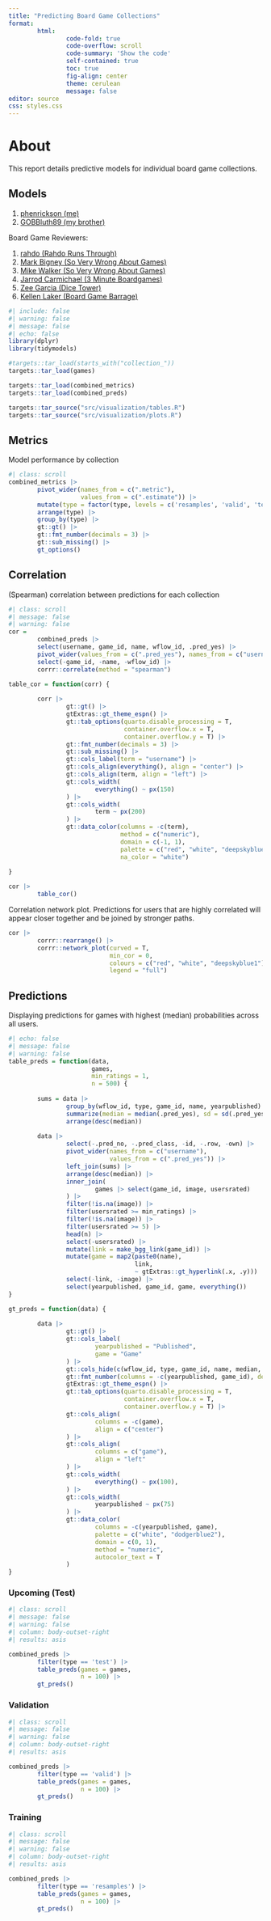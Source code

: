```yaml
---
title: "Predicting Board Game Collections"
format: 
        html:
                code-fold: true
                code-overflow: scroll
                code-summary: 'Show the code'
                self-contained: true
                toc: true
                fig-align: center
                theme: cerulean
                message: false
editor: source
css: styles.css
---
```


# About

This report details predictive models for individual board game collections.

## Models

1. [phenrickson (me)](https://storage.googleapis.com/bgg_reports/bgg_collections/docs/phenrickson.html) 
1. [GOBBluth89 (my brother)](https://storage.googleapis.com/bgg_reports/bgg_collections/docs/GOBBluth89.html)
<!-- 1. [legotortoise](https://storage.googleapis.com/bgg_reports/bgg_collections/docs/legotortoise.html) -->
<!-- 1. [LupercalFR78](https://storage.googleapis.com/bgg_reports/bgg_collections/docs/LupercalFR78.html) -->
<!-- 1. [NellyH99](https://storage.googleapis.com/bgg_reports/bgg_collections/docs/NellyH99.html) -->

Board Game Reviewers:

1. [rahdo (Rahdo Runs Through)](https://storage.googleapis.com/bgg_reports/bgg_collections/docs/rahdo.html)
1. [Mark Bigney (So Very Wrong About Games)](https://storage.googleapis.com/bgg_reports/bgg_collections/docs/Gyges.html)
1. [Mike Walker (So Very Wrong About Games)](https://storage.googleapis.com/bgg_reports/bgg_collections/docs/VWValker.html)
1. [Jarrod Carmichael (3 Minute Boardgames)](https://storage.googleapis.com/bgg_reports/bgg_collections/docs/J_3MBG.html)
1. [Zee Garcia (Dice Tower)](https://storage.googleapis.com/bgg_reports/bgg_collections/docs/ZeeGarcia.html)
1. [Kellen Laker (Board Game Barrage)](https://storage.googleapis.com/bgg_reports/bgg_collections/docs/aboardgamebarrage.html)

```r
#| include: false
#| warning: false
#| message: false
#| echo: false
library(dplyr)
library(tidymodels)

#targets::tar_load(starts_with("collection_"))
targets::tar_load(games)

targets::tar_load(combined_metrics)
targets::tar_load(combined_preds)

targets::tar_source("src/visualization/tables.R")
targets::tar_source("src/visualization/plots.R")

```

## Metrics

Model performance by collection

```r
#| class: scroll
combined_metrics |>
        pivot_wider(names_from = c(".metric"),
                    values_from = c(".estimate")) |>
        mutate(type = factor(type, levels = c('resamples', 'valid', 'test'))) |>
        arrange(type) |>
        group_by(type) |>
        gt::gt() |>
        gt::fmt_number(decimals = 3) |>
        gt::sub_missing() |>
        gt_options()

```

## Correlation

(Spearman) correlation between predictions for each collection

```r
#| class: scroll
#| message: false
#| warning: false
cor = 
        combined_preds |>
        select(username, game_id, name, wflow_id, .pred_yes) |>
        pivot_wider(values_from = c(".pred_yes"), names_from = c("username")) |>
        select(-game_id, -name, -wflow_id) |>
        corrr::correlate(method = "spearman")

table_cor = function(corr) {
        
        corr |>
                gt::gt() |>
                gtExtras::gt_theme_espn() |>
                gt::tab_options(quarto.disable_processing = T,
                                container.overflow.x = T,
                                container.overflow.y = T) |>
                gt::fmt_number(decimals = 3) |>
                gt::sub_missing() |>
                gt::cols_label(term = "username") |>
                gt::cols_align(everything(), align = "center") |>
                gt::cols_align(term, align = "left") |>
                gt::cols_width(
                        everything() ~ px(150)
                ) |>
                gt::cols_width(
                        term ~ px(200)
                ) |>
                gt::data_color(columns = -c(term),
                               method = c("numeric"),
                               domain = c(-1, 1),
                               palette = c("red", "white", "deepskyblue1"),
                               na_color = "white")
        
}

cor |>
        table_cor()
```


Correlation network plot. Predictions for users that are highly correlated will appear closer together and be joined by stronger paths.

```r

cor |>
        corrr::rearrange() |>
        corrr::network_plot(curved = T,
                            min_cor = 0,
                            colours = c("red", "white", "deepskyblue1"),
                            legend = "full")

```


## Predictions

Displaying predictions for games with highest (median) probabilities across all users.

```r
#| echo: false
#| message: false
#| warning: false
table_preds = function(data,
                       games,
                       min_ratings = 1,
                       n = 500) {
        
        sums = data |>
                group_by(wflow_id, type, game_id, name, yearpublished) |>
                summarize(median = median(.pred_yes), sd = sd(.pred_yes), .groups = 'drop') |>
                arrange(desc(median))
        
        data |>
                select(-.pred_no, -.pred_class, -id, -.row, -own) |>
                pivot_wider(names_from = c("username"),
                            values_from = c(".pred_yes")) |>
                left_join(sums) |>
                arrange(desc(median)) |>
                inner_join(
                        games |> select(game_id, image, usersrated)
                ) |>
                filter(!is.na(image)) |>
                filter(usersrated >= min_ratings) |>
                filter(!is.na(image)) |>
                filter(usersrated >= 5) |> 
                head(n) |>
                select(-usersrated) |>
                mutate(link = make_bgg_link(game_id)) |> 
                mutate(game = map2(paste0(name), 
                                   link, 
                                   ~ gtExtras::gt_hyperlink(.x, .y))) |>
                select(-link, -image) |> 
                select(yearpublished, game_id, game, everything()) 
}

gt_preds = function(data) {
        
        data |>
                gt::gt() |>
                gt::cols_label(
                        yearpublished = "Published",
                        game = "Game"
                ) |>
                gt::cols_hide(c(wflow_id, type, game_id, name, median, sd)) |>
                gt::fmt_number(columns = -c(yearpublished, game_id), decimals = 3) |>
                gtExtras::gt_theme_espn() |>
                gt::tab_options(quarto.disable_processing = T,
                                container.overflow.x = T,
                                container.overflow.y = T) |>
                gt::cols_align(
                        columns = -c(game),
                        align = c("center")
                ) |>
                gt::cols_align(
                        columns = c("game"),
                        align = "left"
                ) |>
                gt::cols_width(
                        everything() ~ px(100),
                ) |>
                gt::cols_width(
                        yearpublished ~ px(75)
                ) |>
                gt::data_color(
                        columns = -c(yearpublished, game),
                        palette = c("white", "dodgerblue2"),
                        domain = c(0, 1),
                        method = "numeric",
                        autocolor_text = T
                )
}


```

::: {.panel-tabset}

### Upcoming (Test)

```r
#| class: scroll
#| message: false
#| warning: false
#| column: body-outset-right
#| results: asis

combined_preds |>
        filter(type == 'test') |>
        table_preds(games = games,
                    n = 100) |>
        gt_preds()

```


### Validation

```r
#| class: scroll
#| message: false
#| warning: false
#| column: body-outset-right
#| results: asis

combined_preds |>
        filter(type == 'valid') |>
        table_preds(games = games,
                    n = 100) |>
        gt_preds()

```


### Training

```r
#| class: scroll
#| message: false
#| warning: false
#| column: body-outset-right
#| results: asis

combined_preds |>
        filter(type == 'resamples') |>
        table_preds(games = games,
                    n = 100) |>
        gt_preds()

```

:::
